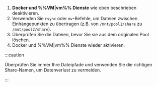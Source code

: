 1. **Docker und %%VM|vm%% Dienste** wie oben beschrieben deaktivieren.
2. Verwenden Sie `rsync` oder `mv`-Befehle, um Dateien zwischen Einhängepunkten zu übertragen (z.B. von `/mnt/pool1/share` zu `/mnt/pool2/share`).
3. Überprüfen Sie die Dateien, bevor Sie sie aus dem originalen Pool löschen.
4. Docker und %%VM|vm%% Dienste wieder aktivieren.

:::caution

Überprüfen Sie immer Ihre Dateipfade und verwenden Sie die richtigen Share-Namen, um Datenverlust zu vermeiden.

:::
